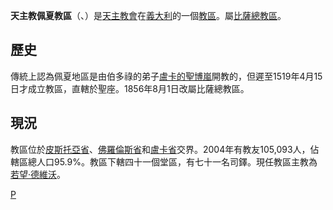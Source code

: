 {{Infobox diocese
|name =佩夏
|jurisdiction = 教區
|latin = Dioecesis Pisciensis
|local = 
|border = catholic
|image = Italy Tuscany Diocese map Pescia.svg
|image_size = 
|image_alt = 
|caption = 教區範圍
|image2 =
|caption2 =
|location = [[義大利|義大利]]
|rite = [[羅馬禮|羅馬禮]]
|territory = [[皮斯托亞省|皮斯托亞省]]、[[佛羅倫斯省|佛羅倫斯省]]和[[盧卡省|盧卡省]]
|population =105,093
|patron = 新泉聖母、[[聖阿盧喬|聖阿盧喬]]
|province = 比薩
|established = 1519年
|cathedral = [[聖母升天聖若翰洗者主教座堂|聖母升天聖若翰洗者主教座堂]]
|co-cathedral =
|leadership = 主教 
|website =
|pope =  
|patriarch= 
|metropolitan =
|ordinary = 若望·德維沃
|coadjutor archbishop = 
|coadjutor bishop = 
|auxiliary = 
|emeritus = }}

'''天主教佩夏教區'''（{{lang-la|Dioecesis Pisciensis}}、{{lang-it|Diocesi di Pescia}}）是[[天主教會|天主教會]]在[[義大利|義大利]]的一個[[教區|教區]]。屬[[天主教比薩總教區|比薩總教區]]。
==歷史==
傳統上認為佩夏地區是由伯多祿的弟子[[盧卡的聖博嵐|盧卡的聖博嵐]]開教的，但遲至1519年4月15日才成立教區，直轄於聖座。1856年8月1日改屬比薩總教區。
==現況==
教區位於[[皮斯托亞省|皮斯托亞省]]、[[佛羅倫斯省|佛羅倫斯省]]和[[盧卡省|盧卡省]]交界。2004年有教友105,093人，佔轄區總人口95.9%。教區下轄四十一個堂區，有七十一名司鐸。現任教區主教為[[若望·德維沃|若望·德維沃]]。

[[Category:義大利天主教教區|P]]
{{意大利天主教教區}}